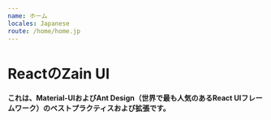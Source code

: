 ```yaml
---
name: ホーム
locales: Japanese
route: /home/home.jp
---
```


# ReactのZain UI

#### これは、Material-UIおよびAnt Design（世界で最も人気のあるReact UIフレームワーク）のベストプラクティスおよび拡張です。

<!-- 这是Material-UI和Ant Design（世界上最受欢迎的React UI框架）的最佳实践及扩展。 -->
